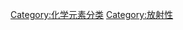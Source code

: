 {{catmore}}
{{Commons cat|Synthetic elements}}

[[Category:化学元素分类|Category:化学元素分类]]
[[Category:放射性|Category:放射性]]